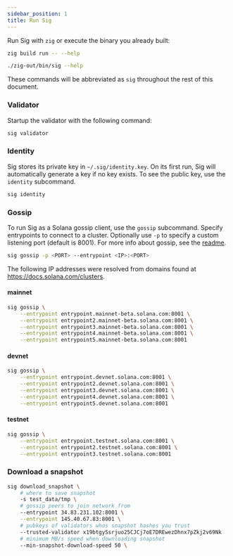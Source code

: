 ```yaml
---
sidebar_position: 1
title: Run Sig
---
```


Run Sig with `zig` or execute the binary you already built:

```bash
zig build run -- --help
```

```bash
./zig-out/bin/sig --help
```

These commands will be abbreviated as `sig` throughout the rest of this document.

### Validator

Startup the validator with the following command: 

```bash 
sig validator
```

### Identity

Sig stores its private key in `~/.sig/identity.key`. On its first run, Sig will automatically generate a key if no key exists. To see the public key, use the `identity` subcommand.

```bash
sig identity
```

### Gossip

To run Sig as a Solana gossip client, use the `gossip` subcommand. Specify entrypoints to connect to a cluster. Optionally use `-p` to specify a custom listening port (default is 8001). For more info about gossip, see the [readme](https://github.com/Syndica/sig/tree/main/src/gossip#readme).

```bash
sig gossip -p <PORT> --entrypoint <IP>:<PORT>
```

The following IP addresses were resolved from domains found at https://docs.solana.com/clusters.

#### mainnet

```bash
sig gossip \
    --entrypoint entrypoint.mainnet-beta.solana.com:8001 \
    --entrypoint entrypoint2.mainnet-beta.solana.com:8001 \
    --entrypoint entrypoint3.mainnet-beta.solana.com:8001 \
    --entrypoint entrypoint4.mainnet-beta.solana.com:8001 \
    --entrypoint entrypoint5.mainnet-beta.solana.com:8001
```

#### devnet

```bash
sig gossip \
    --entrypoint entrypoint.devnet.solana.com:8001 \
    --entrypoint entrypoint2.devnet.solana.com:8001 \
    --entrypoint entrypoint3.devnet.solana.com:8001 \
    --entrypoint entrypoint4.devnet.solana.com:8001 \
    --entrypoint entrypoint5.devnet.solana.com:8001
```

#### testnet

```bash
sig gossip \
    --entrypoint entrypoint.testnet.solana.com:8001 \
    --entrypoint entrypoint2.testnet.solana.com:8001 \
    --entrypoint entrypoint3.testnet.solana.com:8001
```

### Download a snapshot

```bash
sig download_snapshot \
    # where to save snapshot
    -s test_data/tmp \
    # gossip peers to join network from
    --entrypoint 34.83.231.102:8001 \
    --entrypoint 145.40.67.83:8001 \
    # pubkeys of validators whos snapshot hashes you trust
    --trusted-validator x19btgySsrjuo25CJCj7oE7DREwezDhnx7pZkj2v69Nk
    # minimum MB/s speed when downloading snapshot
    --min-snapshot-download-speed 50 \
```